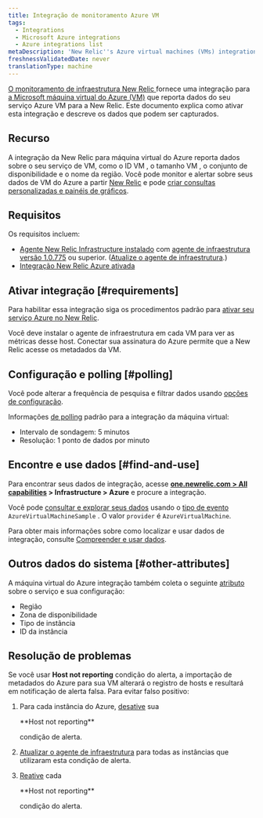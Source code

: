 ```yaml
---
title: Integração de monitoramento Azure VM
tags:
  - Integrations
  - Microsoft Azure integrations
  - Azure integrations list
metaDescription: 'New Relic''s Azure virtual machines (VMs) integration: how to enable it, and what data it reports.'
freshnessValidatedDate: never
translationType: machine
---
```


[O monitoramento de infraestrutura New Relic ](/docs/infrastructure)fornece uma integração para [a Microsoft máquina virtual do Azure (VM)](https://docs.microsoft.com/en-us/azure/virtual-machines/) que reporta dados do seu serviço Azure VM para a New Relic. Este documento explica como ativar esta integração e descreve os dados que podem ser capturados.

## Recurso

A integração da New Relic para máquina virtual do Azure reporta dados sobre o seu serviço de VM, como o ID VM , o tamanho VM , o conjunto de disponibilidade e o nome da região. Você pode monitor e alertar sobre seus dados de VM do Azure a partir [New Relic](/docs/infrastructure) e pode [criar consultas personalizadas e painéis de gráficos](/docs/using-new-relic/data/understand-data/query-new-relic-data).

## Requisitos

Os requisitos incluem:

* [Agente New Relic Infrastructure instalado](/docs/infrastructure/new-relic-infrastructure/installation) com [agente de infraestrutura versão 1.0.775](/docs/release-notes/infrastructure-release-notes/infrastructure-agent-release-notes) ou superior. ([Atualize o agente de infraestrutura](/docs/infrastructure/new-relic-infrastructure/installation/update-infrastructure-agent).)
* [Integração New Relic Azure ativada](/docs/infrastructure/microsoft-azure-integrations/getting-started/activate-azure-integrations)

## Ativar integração [#requirements]

Para habilitar essa integração siga os procedimentos padrão para [ativar seu serviço Azure no New Relic](/docs/infrastructure/microsoft-azure-integrations/getting-started/activate-azure-integrations).

<Callout variant="important">
  Você deve instalar o agente de infraestrutura em cada VM para ver as métricas desse host. Conectar sua assinatura do Azure permite que a New Relic acesse os metadados da VM.
</Callout>

## Configuração e polling [#polling]

Você pode alterar a frequência de pesquisa e filtrar dados usando [opções de configuração](/docs/integrations/new-relic-integrations/getting-started/configure-polling-frequency-data-collection-cloud-integrations).

Informações [de polling](/docs/infrastructure/microsoft-azure-integrations/azure-integrations-list/azure-polling-intervals-infrastructure-integrations) padrão para a integração da máquina virtual:

* Intervalo de sondagem: 5 minutos
* Resolução: 1 ponto de dados por minuto

## Encontre e use dados [#find-and-use]

Para encontrar seus dados de integração, acesse <DNT>**[one.newrelic.com > All capabilities](https://one.newrelic.com/all-capabilities) > Infrastructure > Azure**</DNT> e procure a integração.

Você pode [consultar e explorar seus dados](/docs/using-new-relic/data/understand-data/query-new-relic-data) usando o [tipo de evento](/docs/data-apis/understand-data/new-relic-data-types/#event-data) `AzureVirtualMachineSample` . O valor `provider` é `AzureVirtualMachine`.

Para obter mais informações sobre como localizar e usar dados de integração, consulte [Compreender e usar dados](/docs/infrastructure/integrations/find-use-infrastructure-integration-data).

## Outros dados do sistema [#other-attributes]

A máquina virtual do Azure integração também coleta o seguinte [atributo](/docs/accounts-partnerships/education/getting-started-new-relic/glossary#attribute) sobre o serviço e sua configuração:

* Região
* Zona de disponibilidade
* Tipo de instância
* ID da instância

## Resolução de problemas

Se você usar <DNT>**Host not reporting**</DNT> condição do alerta, a importação de metadados do Azure para sua VM alterará o registro de hosts e resultará em notificação de alerta falsa. Para evitar falso positivo:

1. Para cada instância do Azure, [desative](/docs/infrastructure/new-relic-infrastructure/infrastructure-alert-conditions/infrastructure-alerts-add-edit-or-view-host-alert-information#maintain-alerts) sua

   <DNT>
     **Host not reporting**
   </DNT>

   condição de alerta.

2. [Atualizar o agente de infraestrutura](/docs/infrastructure/new-relic-infrastructure/installation/update-infrastructure-agent) para todas as instâncias que utilizaram esta condição de alerta.

3. [Reative](/docs/infrastructure/new-relic-infrastructure/infrastructure-alert-conditions/infrastructure-alerts-add-edit-or-view-host-alert-information#maintain-alerts) cada

   <DNT>
     **Host not reporting**
   </DNT>

   condição do alerta.
